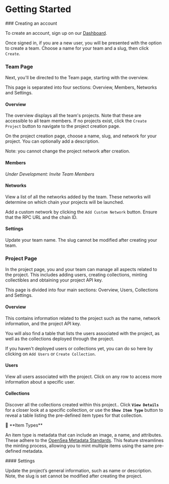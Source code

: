 
# Getting Started

<Steps>
### Creating an account

To create an account, sign up on our [Dashboard](https://dashboard.owlprotocol.xyz/).

Once signed in, if you are a new user, you will be presented with the option to create a team. Choose a name for your team and a slug, then click `Create`.


<Screenshot src={createTeam} alt="createTeam" />

### Team Page

Next, you'll be directed to the Team page, starting with the overview.


<Screenshot src={projects} alt="projects" />

This page is separated into four sections: Overview, Members, Networks and Settings.

#### Overview

The overview displays all the team's projects. Note that these are accessible to all team members. If no projects exist, click the `Create Project` button to navigate to the project creation page.

On the project creation page, choose a name, slug, and network for your project. You can optionally add a description.

Note: you cannot change the project network after creation.

#### Members

_Under Development: Invite Team Members_

#### Networks

View a list of all the networks added by the team. These networks will determine on which chain your projects will be launched.

Add a custom network by clicking the `Add Custom Network` button. Ensure that the RPC URL and the chain ID.

#### Settings

Update your team name. The slug cannot be modified after creating your team.


<Screenshot src={renameTeam} alt="renameTeam" />

### Project Page

In the project page, you and your team can manage all aspects related to the project. This includes adding users, creating collections, minting collectibles and obtaining your project API key.


<Screenshot src={projectView} alt="projectView" />

This page is divided into four main sections: Overview, Users, Collections and Settings.

#### Overview

This contains information related to the project such as the name, network information, and the project API key.

You will also find a table that lists the users associated with the project, as well as the collections deployed through the project.

If you haven't deployed users or collections yet, you can do so here by clicking on `Add Users` or `Create Collection`.

#### Users

View all users associated with the project. Click on any row to access more information about a specific user.


<Screenshot src={usersView} alt="usersView" />

#### Collections

Discover all the collections created within this project.. Click **`View Details`** for a closer look at a specific collection, or use the **`Show Item Type`** button to reveal a table listing the pre-defined item types for that collection.


<Screenshot src={collectionsView} alt="collectionsView" />

<Callout type="info">
  📘 **Item Types**

An item type is metadata that can include an image, a name, and attributes.
These adhere to the
[OpenSea Metadata Standards](https://docs.opensea.io/docs/metadata-standards).
This feature streamlines the minting process, allowing you to mint multiple
items using the same pre-defined metadata.

</Callout>
#### Settings

Update the project’s general information, such as name or description. Note, the slug is set cannot be modified after creating the project.


<Screenshot src={settingsView} alt="settingsView" />

</Steps>
